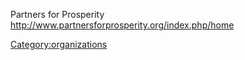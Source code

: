 Partners for Prosperity
http://www.partnersforprosperity.org/index.php/home

{{stub}}

[[Category:organizations]]